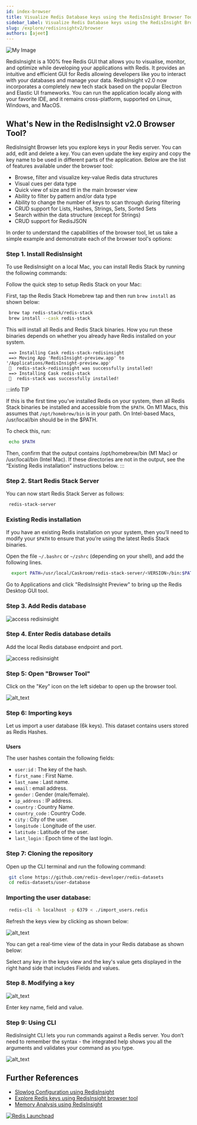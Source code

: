 ```yaml
---
id: index-browser
title: Visualize Redis Database keys using the RedisInsight Browser Tool
sidebar_label: Visualize Redis Database keys using the RedisInsight Browser Tool 
slug: /explore/redisinsightv2/browser
authors: [ajeet]
---
```



![My Image](images/image_redisinsight_browser.png)

RedisInsight is a 100% free Redis GUI that allows you to visualise, monitor, and optimize while developing your applications with Redis. It provides an intuitive and efficient GUI for Redis allowing developers like you to interact with your databases and manage your data. RedisInsight v2.0 now incorporates a completely new tech stack based on the popular Electron and Elastic UI frameworks. You can run the application locally along with your favorite IDE, and it remains cross-platform, supported on Linux, Windows, and MacOS.



## What's New in the RedisInsight v2.0 Browser Tool?

RedisInsight Browser lets you explore keys in your Redis server. You can add, edit and delete a key. You can even update the key expiry and copy the key name to be used in different parts of the application. Below are the list of features available under the browser tool:

- Browse, filter and visualize key-value Redis data structures
- Visual cues per data type
- Quick view of size and ttl in the main browser view
- Ability to filter by pattern and/or data type
- Ability to change the number of keys to scan through during filtering
- CRUD support for Lists, Hashes, Strings, Sets, Sorted Sets
- Search within the data structure (except for Strings)
- CRUD support for RedisJSON

In order to understand the capabilities of the browser tool, let us take a simple example and demonstrate each of the browser tool's options:

### Step 1. Install RedisInsight

To use RedisInsight on a local Mac, you can install Redis Stack by running the following commands:

Follow the quick step to setup Redis Stack on your Mac:

First, tap the Redis Stack Homebrew tap and then run `brew install` as shown below:

 ```bash
  brew tap redis-stack/redis-stack
  brew install --cask redis-stack
 ```

This will install all Redis and Redis Stack binaries. How you run these binaries depends on whether you already have Redis installed on your system.


 ```
  ==> Installing Cask redis-stack-redisinsight
  ==> Moving App 'RedisInsight-preview.app' to '/Applications/RedisInsight-preview.app'
  🍺  redis-stack-redisinsight was successfully installed!
  ==> Installing Cask redis-stack
  🍺  redis-stack was successfully installed!
 ```

:::info TIP

If this is the first time you’ve installed Redis on your system, then all Redis Stack binaries be installed and accessible from the `$PATH`. On M1 Macs, this assumes that `/opt/homebrew/bin` is in your path. On Intel-based Macs, /usr/local/bin should be in the $PATH.

To check this, run:

 ```bash
  echo $PATH
 ```


Then, confirm that the output contains /opt/homebrew/bin (M1 Mac) or /usr/local/bin (Intel Mac). If these directories are not in the output, see the “Existing Redis installation” instructions below.
:::

### Step 2. Start Redis Stack Server

You can now start Redis Stack Server as follows:

 ```bash
  redis-stack-server
 ```


### Existing Redis installation

If you have an existing Redis installation on your system, then you’ll need to modify your `$PATH` to ensure that you’re using the latest Redis Stack binaries.

Open the file `~/.bashrc` or `~/zshrc` (depending on your shell), and add the following lines.


 ```bash
   export PATH=/usr/local/Caskroom/redis-stack-server/<VERSION>/bin:$PATH
 ```


Go to Applications and click "RedisInsight Preview" to bring up the Redis Desktop GUI tool.




### Step 3. Add Redis database

![access redisinsight](images/add_database.png)

### Step 4. Enter Redis database details

Add the local Redis database endpoint and port.


![access redisinsight](images/testredis1.png)

### Step 5: Open "Browser Tool"

Click on the "Key" icon on the left sidebar to open up the browser tool.

![alt_text](images/image_browser.png "image_tooltip")


### Step 6: Importing keys

Let us import a user database (6k keys). This dataset contains users stored as Redis Hashes.


### 
**Users**

The user hashes contain the following fields:



*   `user:id` : The key of the hash.
*   `first_name` : First Name.
*   `last_name` : Last name.
*   `email` : email address.
*   `gender` : Gender (male/female).
*   `ip_address` : IP address.
*   `country` : Country Name.
*   `country_code` : Country Code.
*   `city` : City of the user.
*   `longitude` : Longitude of the user.
*   `latitude` : Latitude of the user.
*   `last_login` : Epoch time of the last login.

### Step 7: Cloning the repository

Open up the CLI terminal and run the following command:

 ```bash
  git clone https://github.com/redis-developer/redis-datasets
  cd redis-datasets/user-database
 ```


### Importing the user database:


 ```bash
  redis-cli -h localhost -p 6379 < ./import_users.redis
 ```


Refresh the keys view by clicking as shown below:


![alt_text](images/image_browser1.png "image_tooltip")


You can get a real-time view of the data in your Redis database as shown below:



Select any key in the keys view and the key's value gets displayed in the right hand side that includes Fields and values.




### Step 8. Modifying a key





![alt_text](images/image_browser31.png "image_tooltip")


Enter key name, field and value.





### Step 9: Using CLI

RedisInsight CLI lets you run commands against a Redis server. You don’t need to remember the syntax - the integrated help shows you all the arguments and validates your command as you type.


![alt_text](images/image_browser4.png "image_tooltip")




## Further References

- [Slowlog Configuration using RedisInsight](/explore/redisinsight/slowlog)
- [Explore Redis keys using RedisInsight browser tool](/explore/redisinsight/browser)
- [Memory Analysis using RedisInsight](/explore/redisinsight/memoryanalyzer)


<div>
<a href="https://launchpad.redis.com" target="_blank" rel="noopener" className="link"> <img src="/img/launchpad.png"  className="thumb" loading="lazy" alt="Redis Launchpad" /></a>
</div>


